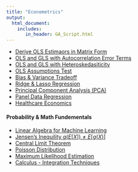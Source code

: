 ```yaml
---
title: "Econometrics"
output: 
  html_document:
    includes:
       in_header: GA_Script.html
---
```


* [Derive OLS Estimaors in Matrix Form](deriveOLS.html)  
* [OLS and GLS with Autocorrelation Error Terms](autocorrelation.html)  
* [OLS and GLS with Heteroskedasiticity](heteroskedasticity.html)  
* [OLS Assumptions Test](AssumptionTestOLS.html)  
* [Bias & Variance Tradeoff](BiasVarianceTradeoff.html)  
* [Ridge & Lasso Regression](RidgeLassoRegression.html)  
* [Principal Component Analysis (PCA)](PCA.html)  
* [Panel Data Regression](PanelData.html)  
* [Healthcare Economics](HealthcareEconomics.html)  

#### Probability & Math Fundementals
* [Linear Algebra for Machine Learning](LinearAlgebra.html) 
* [Jensen's Inequility $g(E[X]) \neq E[g(X)]$](jensenineq.html) 
* [Central Limit Theorem](CLM.html)  
* [Poisson Distribution](PoissonDistribution.html)  
* [Maximum Likelihood Estimation](MLE.html)  
* [Calculus - Integration Techniques](IntegralSkills.html)  
